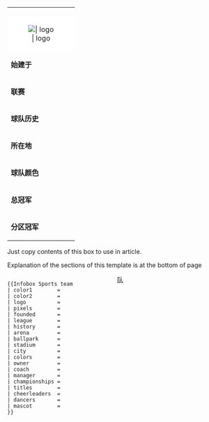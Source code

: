 <noinclude>{{缺乏使用說明}}</noinclude>
{| style="margin:5px; border:1px solid #8888AA;" align=right cellpadding=3 cellspacing=3 width=280
|- align="center" style="font-size: medium; color:{{{color1}}}; background-color:{{{color2}}}; padding:5px;"
| colspan="2" | '''{{PAGENAME}}'''
|-
| align="center" colspan="2" style="background-color: white;"|[[File:{{{logo}}}|center|{{{pixels}}}|{{PAGENAME}} logo]]
|- align="center" style="vertical-align: middle;" bgcolor="#eeeeee"
| '''始建于''' || [[{{{founded}}} in sports|{{{founded}}}]]
|- align="center" style="vertical-align: middle;" 
| '''联赛''' || {{{league}}}
|- align="center" style="vertical-align: middle; white-space: nowrap" bgcolor="#eeeeee"
| '''球队历史''' || {{{history}}}
|-{{#if: {{{arena|}}}| align="center" style="vertical-align: middle;" 
! 球馆
{{!}} {{{arena|}}}}}
|-{{#if: {{{ballpark|}}}| align="center" style="vertical-align: middle;" 
! Ballpark
{{!}} {{{ballpark|}}}}}
|-{{#if: {{{stadium|}}}| align="center" style="vertical-align: middle;" 
! Stadium
{{!}} {{{stadium|}}}}}
|- align="center" style="vertical-align: middle;" bgcolor="#eeeeee"
| '''所在地''' || {{{city}}}
|- align="center" style="vertical-align: middle;" 
| '''球队颜色''' || {{{colors}}}
|-{{#if: {{{owner|}}}| align="center" style="vertical-align: middle;" bgcolor="#eeeeee"
! 拥有人 
{{!}} {{{owner|}}}}}
|-{{#if: {{{coach|}}}| align="center" style="vertical-align: middle;" 
! 主教练
{{!}} {{{coach|}}}}}
|-{{#if: {{{manager|}}}| align="center" style="vertical-align: middle;" 
! 经理
{{!}} {{{manager|}}}}}
|- align="center" style="vertical-align: middle;" bgcolor="#eeeeee"
| '''总冠军''' || {{{championships}}}
|- align="center" style="vertical-align: middle;" 
| '''分区冠军''' || {{{titles}}}
|-{{#if: {{{cheerleaders|}}}| align="center" style="vertical-align: middle;" bgcolor="#eeeeee"
! 啦啦队队长
{{!}} {{{cheerleaders|}}}}}
|-{{#if: {{{dancers|}}}| align="center" style="vertical-align: middle;" bgcolor="#eeeeee"
! 啦啦队
{{!}} {{{dancers|}}}}}
|-{{#if: {{{mascot|}}}| align="center" style="vertical-align: middle;" 
! 吉祥物
{{!}} {{{mascot|}}}}}
|}<noinclude>

Just copy contents of this box to use in article.

Explanation of the sections of this template is at the bottom of page

<div style="display:inline;
width:50%; float:left;">
<pre>
{{Infobox Sports team 
| color1        = 
| color2        = 
| logo          = 
| pixels        = 
| founded       = 
| league        = 
| history       = 
| arena         = 
| ballpark      = 
| stadium       = 
| city          = 
| colors        = 
| owner         = 
| coach         = 
| manager       = 
| championships = 
| titles        = 
| cheerleaders  = 
| dancers       = 
| mascot        = 
}}
</pre>
</div>
[[Category:体育信息框模板|队]]
</noinclude>